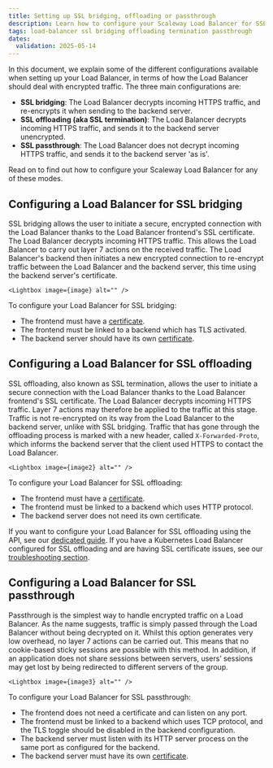 ```yaml
---
title: Setting up SSL bridging, offloading or passthrough
description: Learn how to configure your Scaleway Load Balancer for SSL bridging, offloading, or passthrough, and discover the different modes for handling encrypted traffic with your Load Balancer.
tags: load-balancer ssl bridging offloading termination passthrough
dates:
  validation: 2025-05-14
---
```



In this document, we explain some of the different configurations available when setting up your Load Balancer, in terms of how the Load Balancer should deal with encrypted traffic. The three main configurations are:

- **SSL bridging**: The Load Balancer decrypts incoming HTTPS traffic, and re-encrypts it when sending to the backend server.
- **SSL offloading (aka SSL termination)**: The Load Balancer decrypts incoming HTTPS traffic, and sends it to the backend server unencrypted.
- **SSL passthrough**: The Load Balancer does not decrypt incoming HTTPS traffic, and sends it to the backend server 'as is'.

Read on to find out how to configure your Scaleway Load Balancer for any of these modes.

## Configuring a Load Balancer for SSL bridging

SSL bridging allows the user to initiate a secure, encrypted connection with the Load Balancer thanks to the Load Balancer frontend's SSL certificate. The Load Balancer decrypts incoming HTTPS traffic. This allows the Load Balancer to carry out layer 7 actions on the received traffic. The Load Balancer's backend then initiates a new encrypted connection to re-encrypt traffic between the Load Balancer and the backend server, this time using the backend server's certificate. 

    <Lightbox image={image} alt="" />

To configure your Load Balancer for SSL bridging:

- The frontend must have a [certificate](/load-balancer/how-to/add-certificate/).
- The frontend must be linked to a backend which has TLS activated.
- The backend server should have its own [certificate](/load-balancer/concepts/#certificate).

## Configuring a Load Balancer for SSL offloading

SSL offloading, also known as SSL termination, allows the user to initiate a secure connection with the Load Balancer thanks to the Load Balancer frontend's SSL certificate. The Load Balancer decrypts incoming HTTPS traffic. Layer 7 actions may therefore be applied to the traffic at this stage. Traffic is not re-encrypted on its way from the Load Balancer to the backend server, unlike with SSL bridging. Traffic that has gone through the offloading process is marked with a new header, called `X-Forwarded-Proto`, which informs the backend server that the client used HTTPS to contact the Load Balancer.

    <Lightbox image={image2} alt="" />

To configure your Load Balancer for SSL offloading:

- The frontend must have a [certificate](/load-balancer/how-to/add-certificate/).
- The frontend must be linked to a backend which uses HTTP protocol.
- The backend server does not need its own certificate.

If you want to configure your Load Balancer for SSL offloading using the API, see our [dedicated guide](/load-balancer/api-cli/setting-up-ssl-offloading/). If you have a Kubernetes Load Balancer configured for SSL offloading and are having SSL certificate issues, see our [troubleshooting section](/kubernetes/reference-content/kubernetes-load-balancer/#load-balancer-certificate-error-using-ssl-offload).

## Configuring a Load Balancer for SSL passthrough

Passthrough is the simplest way to handle encrypted traffic on a Load Balancer. As the name suggests, traffic is simply passed through the Load Balancer without being decrypted on it. Whilst this option generates very low overhead, no layer 7 actions can be carried out. This means that no cookie-based sticky sessions are possible with this method. In addition, if an application does not share sessions between servers, users’ sessions may get lost by being redirected to different servers of the group. 

    <Lightbox image={image3} alt="" />

To configure your Load Balancer for SSL passthrough:

- The frontend does not need a certificate and can listen on any port.
- The frontend must be linked to a backend which uses TCP protocol, and the TLS toggle should be disabled in the backend configuration.
- The backend server must listen with its HTTP server process on the same port as configured for the backend.
- The backend server must have its own [certificate](/load-balancer/concepts/#certificate).